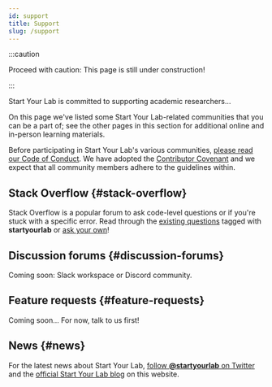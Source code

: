 ```yaml
---
id: support
title: Support
slug: /support
---
```


:::caution

Proceed with caution: This page is still under construction!

:::

Start Your Lab is committed to supporting academic researchers...

On this page we've listed some Start Your Lab-related communities that you can be a part of; see the other pages in this section for additional online and in-person learning materials.

Before participating in Start Your Lab's various communities, [please read our Code of Conduct](https://github.com/startyourlab/.github/blob/main/CODE_OF_CONDUCT.md). We have adopted the [Contributor Covenant](https://www.contributor-covenant.org/) and we expect that all community members adhere to the guidelines within.

## Stack Overflow {#stack-overflow}

Stack Overflow is a popular forum to ask code-level questions or if you're stuck with a specific error. Read through the [existing questions](https://stackoverflow.com/questions/tagged/startyourlab) tagged with **startyourlab** or [ask your own](https://stackoverflow.com/questions/ask?tags=startyourlab)!

## Discussion forums {#discussion-forums}

Coming soon: Slack workspace or Discord community.

## Feature requests {#feature-requests}

Coming soon... For now, talk to us first!

## News {#news}

For the latest news about Start Your Lab, [follow **@startyourlab** on Twitter](https://twitter.com/startyourlab) and the [official Start Your Lab blog](/blog) on this website.
